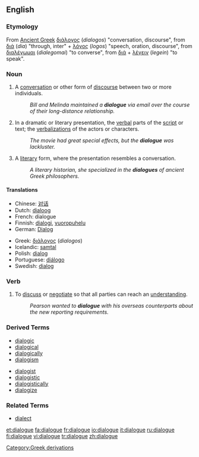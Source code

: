 ==English==

===Etymology===
From [[Ancient Greek]] [[διάλογος]] (''dialogos'') "conversation, discourse",  from [[διά]] (''dia'') "through, inter"  + [[λόγος]] (''logos'') "speech, oration, discourse", from [[διαλέγωμαι]] (''dialegomai'') "to converse", from [[διά]] + [[λέγειν]] (''legein'') "to speak".

===Noun===
{{en-noun}}

# A [[conversation]] or other form of [[discourse]] between two or more individuals.
#:''Bill and Melinda maintained a '''dialogue''' via email over the course of their long-distance relationship.''
# In a dramatic or literary presentation, the [[verbal]] parts of the [[script]] or text; the [[verbalization]]s of the actors or characters.
#:''The movie had great special effects, but the '''dialogue''' was lackluster.''
# A [[literary]] form, where the presentation resembles a conversation.
#:''A literary historian, she specialized in the '''dialogues''' of ancient Greek philosophers.''

====Translations====
{{top|conversation or other discourse between individuals}}
*Chinese: [[对话]]
*Dutch: [[dialoog]] {{m}}
*French: dialogue {{m}}
*Finnish: [[dialogi]], [[vuoropuhelu]]
*German: [[Dialog]] {{m}}
{{mid}}
*Greek: [[διάλογος]] (''dialogos'')
*Icelandic: [[samtal]] {{n}}
*Polish: [[dialog]] {{m}}
*Portuguese: [[diálogo]]
*Swedish: [[dialog]]
{{bottom}}

{{top|verbal part of a literary or dramatic work}}
{{mid}}
{{bottom}}

{{top|literary form resembing a conversation}}
{{mid}}
{{bottom}}

===Verb===
{{en-verb|dialogu|ing}}

# {{cattag|informal|business}} To [[discuss]] or [[negotiate]] so that all parties can reach an [[understand]]ing.
#:''Pearson wanted to '''dialogue''' with his overseas counterparts about the new reporting requirements.''

===Derived Terms===
{{top2}}
*[[dialogic]]
*[[dialogical]]
*[[dialogically]]
*[[dialogism]]
{{mid2}}
*[[dialogist]]
*[[dialogistic]]
*[[dialogistically]]
*[[dialogize]]
{{bottom2}}

===Related Terms===
*[[dialect]]

[[Category:Greek derivations]]

[[et:dialogue]]
[[fa:dialogue]]
[[fr:dialogue]]
[[io:dialogue]]
[[it:dialogue]]
[[ru:dialogue]]
[[fi:dialogue]]
[[vi:dialogue]]
[[tr:dialogue]]
[[zh:dialogue]]